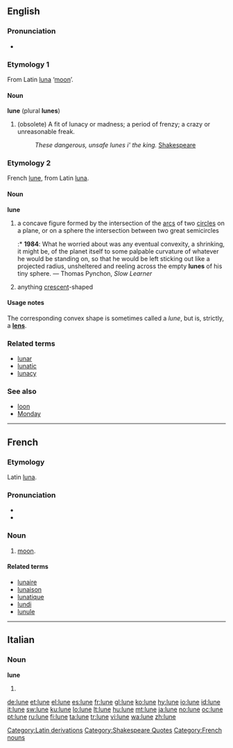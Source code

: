 {{also|luñè}}
==English==

===Pronunciation===
* {{IPA|/lu:n/}}

===Etymology 1===
From Latin [[luna]] ‘[[moon]]’.

====Noun====
'''lune''' (plural '''lunes''')

# (obsolete) A fit of lunacy or madness; a period of frenzy; a crazy or unreasonable freak.
#: ''These dangerous, unsafe lunes i' the king.'' [[w:Shakespeare|Shakespeare]]

===Etymology 2===
French [[lune#French|lune]], from Latin [[luna]].

====Noun====
'''lune'''

# a concave figure formed by the intersection of the [[arc]]s of two [[circle]]s on a plane, or on a sphere the intersection between two great semicircles
#:* '''1984''': What he worried about was any eventual convexity, a shrinking, it might be, of the planet itself to some palpable curvature of whatever he would be standing on, so that he would be left sticking out like a projected radius, unsheltered and reeling across the empty '''lunes''' of his tiny sphere. — Thomas Pynchon, ''Slow Learner''
# anything [[crescent]]-shaped

====Usage notes====
The corresponding convex shape is sometimes called a ''lune'', but is, strictly, a '''[[lens]]'''.

===Related terms===
* [[lunar]]
* [[lunatic]]
* [[lunacy]]

===See also===
* [[loon]]
* [[Monday]]

[[Category:Latin derivations]]
[[Category:Shakespeare Quotes]]

----

==French==

===Etymology===
Latin [[luna]].

===Pronunciation===
* {{audio|Fr-lune.ogg|audio}}
* {{IPA|/lyn/|lang=fr}}

===Noun===
{{fr-noun|f}}

# {{astronomy|lang=fr}} [[moon]].

====Related terms====
* [[lunaire]]
* [[lunaison]]
* [[lunatique]]
* [[lundi]]
* [[lunule]]

[[Category:French nouns]]

----

==Italian==

===Noun===
'''lune''' {{f}}

# {{plural of|[[luna]]|lang=Italian}}

[[de:lune]]
[[et:lune]]
[[el:lune]]
[[es:lune]]
[[fr:lune]]
[[gl:lune]]
[[ko:lune]]
[[hy:lune]]
[[io:lune]]
[[id:lune]]
[[it:lune]]
[[sw:lune]]
[[ku:lune]]
[[lo:lune]]
[[lt:lune]]
[[hu:lune]]
[[mt:lune]]
[[ja:lune]]
[[no:lune]]
[[oc:lune]]
[[pt:lune]]
[[ru:lune]]
[[fi:lune]]
[[ta:lune]]
[[tr:lune]]
[[vi:lune]]
[[wa:lune]]
[[zh:lune]]
